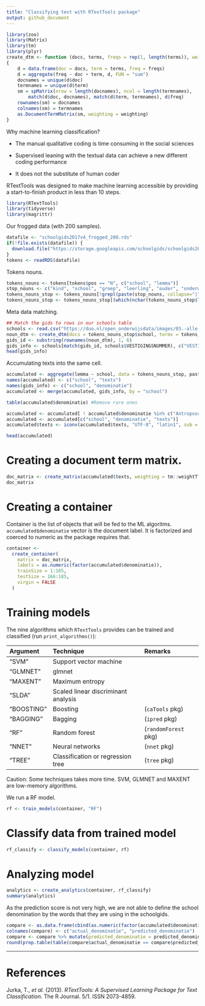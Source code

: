 ```yaml
---
title: "Classifying text with RTextTools package"
output: github_document
---
```


```r
library(zoo)
library(Matrix)
library(tm)
library(plyr)
create_dtm <- function (docs, terms, freqs = rep(1, length(terms)), weighting = weightTf) 
{
    d = data.frame(doc = docs, term = terms, freq = freqs)
    d = aggregate(freq ~ doc + term, d, FUN = "sum")
    docnames = unique(d$doc)
    termnames = unique(d$term)
    sm = spMatrix(nrow = length(docnames), ncol = length(termnames), 
        match(d$doc, docnames), match(d$term, termnames), d$freq)
    rownames(sm) = docnames
    colnames(sm) = termnames
    as.DocumentTermMatrix(sm, weighting = weighting)
}
```

Why machine learning classification?

* The manual qualitative coding is time consuming in the social sciences

* Supervised leaning with the textual data can achieve a new different coding performance

* It does not the substitute of human coder

RTextTools was designed to make machine learning accessible by providing a start-to-finish product in less than 10 steps.

```r
library(RTextTools)
library(tidyverse)
library(magrittr)
```

Our frogged data (with 200 samples).
```r
datafile <- "schoolgids2017v4_frogged_200.rds"
if(!file.exists(datafile)) {
  download.file("https://storage.googleapis.com/schoolgids/schoolgids2017v4/schoolgids2017v4_frogged_200.rds", datafile)
}
tokens <- readRDS(datafile)
```

Tokens nouns.
```r
tokens_nouns <- tokens[tokens$pos == "N", c("school", "lemma")]
stop_nouns <- c("kind", "school", "groep", "leerling", "ouder", "onderwijs", "leerkracht", "jaar", "schooljaar", "informatie", "activiteit", "ondersteuning", "basisschool", "gesprek", "week", "contact", "directeur", "website", "e-mail", "afspraak", "team", tm::stopwords("dutch") )
tokens_nouns_stop <- tokens_nouns[!grepl(paste(stop_nouns, collapse="|"), tokens_nouns$lemma),]
tokens_nouns_stop <- tokens_nouns_stop[(which(nchar(tokens_nouns_stop$lemma) >= 4)), ] # words less than or equal to 'n' char
```

Meta data matching.
```r
## Match the gids to rows in our schools table
schools <- read.csv("https://duo.nl/open_onderwijsdata/images/03.-alle-vestigingen-basisonderwijs.csv", sep=";", stringsAsFactors = FALSE)
noun_dtm <- create_dtm(docs = tokens_nouns_stop$school, terms = tokens_nouns_stop$lemma)
gids_id <- substring(rownames(noun_dtm), 1, 6)
gids_info <- schools[match(gids_id, schools$VESTIGINGSNUMMER), c("VESTIGINGSNUMMER", "DENOMINATIE")]
head(gids_info)
```

Accumulating texts into the same cell.
```r
accumulated <- aggregate(lemma ~ school, data = tokens_nouns_stop, paste, collapse = " ")
names(accumulated) <- c("school", "texts")
names(gids_info) <- c("school", "denominatie")
accumulated <- merge(accumulated, gids_info, by = "school")

table(accumulated$denominatie) #Remove rare ones

accumulated <- accumulated[ ! accumulated$denominatie %in% c("Antroposofisch", "Evangelisch", "Gereformeerd vrijgemaakt", "Interconfessioneel", "Islamitisch", "Reformatorisch", "Samenwerking PC, RK") ,]
accumulated <- accumulated[c("school", "denominatie", "texts")]
accumulated$texts <- iconv(accumulated$texts, "UTF-8", "latin1", sub = " ")

head(accumulated)
```

# Creating a document term matrix.
```r
doc_matrix <- create_matrix(accumulated$texts, weighting = tm::weightTfIdf)
doc_matrix
```

# Creating a container

Container is the list of objects that will be fed to the ML algoritms. `accumulated$denominatie` vector is the document label. It is factorized and coerced to numeric as the package requires that.

```r
container <-
  create_container(
    matrix = doc_matrix,
    labels = as.numeric(factor(accumulated$denominatie)),
    trainSize = 1:165,
    testSize = 166:185,
    virgin = FALSE
  )
```

# Training models

The nine algorithms which `RTextTools` provides can be trained and classified (run `print_algorithms()`):

| Argument|  Technique | Remarks|
|:--|:--|:--|
|"SVM"|Support vector machine||
|"GLMNET"| glmnet ||
|"MAXENT"| Maximum entropy ||
|"SLDA"|Scaled linear discriminant analysis||
|"BOOSTING"| Boosting | (`caTools` pkg) |
|"BAGGING"| Bagging | (`ipred` pkg) |
|"RF"| Random forest | (`randomForest` pkg) |
|"NNET"| Neural networks | (`nnet` pkg) |
|"TREE"| Classification or regression tree | (`tree` pkg) |

Caution: Some techniques takes more time. SVM, GLMNET and MAXENT are low-memory algorithms.

We run a RF model.
```r
rf <- train_models(container, "RF")
```

# Classify data from trained model

```r
rf_classify <- classify_models(container, rf)
```

# Analyzing model

```r
analytics <- create_analytics(container, rf_classify)
summary(analytics)
```

As the prediction score is not very high, we are not able to define the school denomination by the words that they are using in the schoolgids.
```r
compare <- as.data.frame(cbind(as.numeric(factor(accumulated$denominatie))[166:185], rf_classify$FORESTS_LABEL))
colnames(compare) <- c("actual_denominatie", "predicted_denominatie")
compare <- compare %>% mutate(predicted_denominatie = predicted_denominatie - 1)
round(prop.table(table(compare$actual_denominatie == compare$predicted_denominatie)), 3)
```


-------------------------------------------------------
# References

Jurka, T., *et al.* (2013). *RTextTools: A Supervised Learning Package for Text Classification.* The R Journal. 5/1. ISSN 2073-4859.
